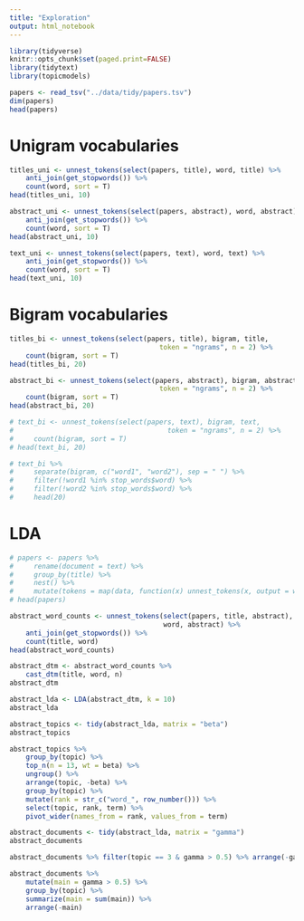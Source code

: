 ```yaml
---
title: "Exploration"
output: html_notebook
---
```


```r
library(tidyverse)
knitr::opts_chunk$set(paged.print=FALSE)
library(tidytext)
library(topicmodels)
```


```r
papers <- read_tsv("../data/tidy/papers.tsv")
dim(papers)
head(papers)
```

# Unigram vocabularies

```r
titles_uni <- unnest_tokens(select(papers, title), word, title) %>% 
    anti_join(get_stopwords()) %>% 
    count(word, sort = T)
head(titles_uni, 10)
```

```r
abstract_uni <- unnest_tokens(select(papers, abstract), word, abstract) %>% 
    anti_join(get_stopwords()) %>% 
    count(word, sort = T)
head(abstract_uni, 10)
```

```r
text_uni <- unnest_tokens(select(papers, text), word, text) %>% 
    anti_join(get_stopwords()) %>% 
    count(word, sort = T)
head(text_uni, 10)
```

# Bigram vocabularies

```r
titles_bi <- unnest_tokens(select(papers, title), bigram, title, 
                                     token = "ngrams", n = 2) %>% 
    count(bigram, sort = T)
head(titles_bi, 20)
```

```r
abstract_bi <- unnest_tokens(select(papers, abstract), bigram, abstract, 
                                     token = "ngrams", n = 2) %>% 
    count(bigram, sort = T)
head(abstract_bi, 20)
```

```r
# text_bi <- unnest_tokens(select(papers, text), bigram, text, 
#                                      token = "ngrams", n = 2) %>% 
#     count(bigram, sort = T)
# head(text_bi, 20)
```

```r
# text_bi %>% 
#     separate(bigram, c("word1", "word2"), sep = " ") %>% 
#     filter(!word1 %in% stop_words$word) %>%
#     filter(!word2 %in% stop_words$word) %>% 
#     head(20)
```

# LDA

```r
# papers <- papers %>% 
#     rename(document = text) %>% 
#     group_by(title) %>% 
#     nest() %>% 
#     mutate(tokens = map(data, function(x) unnest_tokens(x, output = word, input = document)))
# head(papers)
```

```r
abstract_word_counts <- unnest_tokens(select(papers, title, abstract),
                                      word, abstract) %>% 
    anti_join(get_stopwords()) %>% 
    count(title, word)
head(abstract_word_counts)
```

```r
abstract_dtm <- abstract_word_counts %>% 
    cast_dtm(title, word, n)
abstract_dtm
```

```r
abstract_lda <- LDA(abstract_dtm, k = 10)
abstract_lda
```

```r
abstract_topics <- tidy(abstract_lda, matrix = "beta")
abstract_topics
```

```r
abstract_topics %>% 
    group_by(topic) %>% 
    top_n(n = 13, wt = beta) %>% 
    ungroup() %>% 
    arrange(topic, -beta) %>% 
    group_by(topic) %>% 
    mutate(rank = str_c("word_", row_number())) %>%
    select(topic, rank, term) %>%
    pivot_wider(names_from = rank, values_from = term)
```

```r
abstract_documents <- tidy(abstract_lda, matrix = "gamma")
abstract_documents
```
```r
abstract_documents %>% filter(topic == 3 & gamma > 0.5) %>% arrange(-gamma)
```

```r
abstract_documents %>% 
    mutate(main = gamma > 0.5) %>% 
    group_by(topic) %>% 
    summarize(main = sum(main)) %>% 
    arrange(-main)
```

